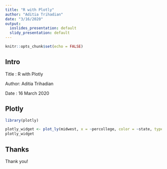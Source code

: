 ---
title: "R with Plotly"
author: "Aditia Trihadian"
date: "3/16/2020"
output:
  ioslides_presentation: default
  slidy_presentation: default
---

```{r setup, include=FALSE}
knitr::opts_chunk$set(echo = FALSE)
```

## Intro

Title : R with Plotly

Author: Aditia Trihadian

Date  : 16 March 2020

## Plotly

```{r message=FALSE, warning=FALSE, include=FALSE}
library(plotly)
```

```{r echo=FALSE, message=FALSE, warning=FALSE}
plotly_widget <- plot_ly(midwest, x = ~percollege, color = ~state, type = "box")
plotly_widget
```

## Thanks

Thank you!

